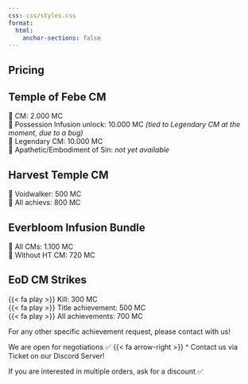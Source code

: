 ```yaml
---
css: css/styles.css
format:
  html:
    anchor-sections: false
---
```


::: {.textbox}
# Pricing
## Temple of Febe CM

👹 CM: 2.000 MC </br>
👹 Possession Infusion unlock: 10.000 MC _(tied to Legendary CM at the moment, due to a bug)_ </br>
👹 Legendary CM: 10.000 MC </br>
👹 Apathetic/Embodiment of Sin: _not yet available_

## Harvest Temple CM

🐉 Voidwalker: 500 MC </br>
🐉 All achievs: 800 MC

## Everbloom Infusion Bundle

🌸 All CMs: 1.100 MC </br>
🌸 Without HT CM: 720 MC

## EoD CM Strikes

 {{< fa play >}} Kill: 300 MC </br>
 {{< fa play >}} Title achievement: 500 MC </br>
 {{< fa play >}} All achievements: 700 MC

For any other specific achievement request, please contact with us!

We are open for negotiations ✅ {{< fa arrow-right >}} ^ Contact us via Ticket on our Discord Server!

If you are interested in multiple orders, ask for a discount ✅
:::